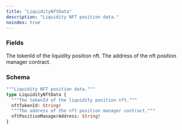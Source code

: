 ```yaml
---
title: "LiquidityNftData"
description: "Liquidity NFT position data."
noindex: true
---
```


### Fields

<ResponseField name="nftTokenId" type="String!" required>
  The tokenId of the liquidity position nft.
</ResponseField>

<ResponseField name="nftPositionManagerAddress" type="String!" required>
  The address of the nft position manager contract.
</ResponseField>

### Schema


```graphql 
"""Liquidity NFT position data."""
type LiquidityNftData {
  """The tokenId of the liquidity position nft."""
  nftTokenId: String!
  """The address of the nft position manager contract."""
  nftPositionManagerAddress: String!
}
```
